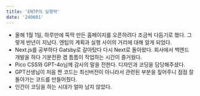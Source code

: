 ```yaml
---
title: 'ENTP의 실행력'
date: '240601'
---
```


- 올해 1월 1일, 하루만에 뚝딱 만든 홈페이지를 오픈하려다 조금씩 다듬기로 했다. 그렇게 반년이 지났다. 엔팁의 계획과 실행 사이의 거리에 대해 알게 되었다.
- Next.js를 공부하다 Gatsby로 갈아탔다 다시 Next로 돌아왔다. 회사에서 백엔드 개발을 하다 기분전환 겸 틈틈이 작업하는 시간이 즐거웠다.
- Pico CSS와 GPT-4o님께 감사의 말을 전한다. 디자인과 코딩을 담당해주셨다.
- GPT선생님이 처음 짠 코드는 최신버전이 아니라서 관련된 부분을 짚어주니 점점 잘 돌아가는 코드를 만들어줬다.
- 인간이 코딩을 하는 시대가 얼마 남지 않았다.
